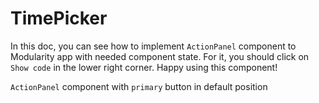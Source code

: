 

<Meta title="MDX/Feedback/ActionPanel" component={TimePicker} />

# TimePicker

In this doc, you can see how to implement `ActionPanel` component
to Modularity app with needed component state. For it, you should
click on `Show code` in the lower right corner.
Happy using this component!

`ActionPanel` component with `primary` button in default position

<Canvas>
    <Story name="TimePicker" height="200px">
        <TimePicker />
    </Story>
</Canvas>